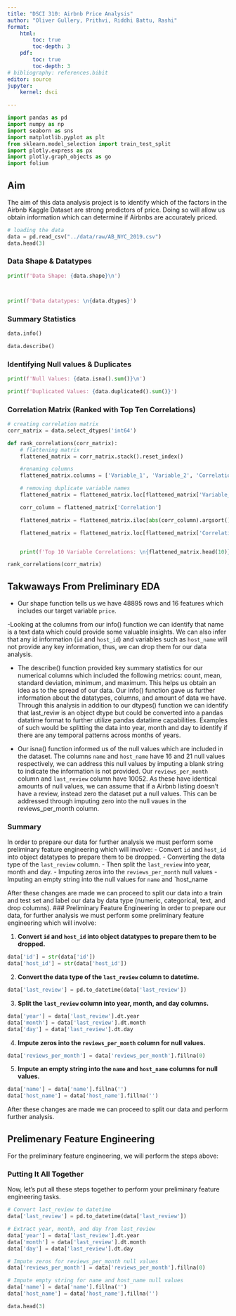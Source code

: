 ```yaml
---
title: "DSCI 310: Airbnb Price Analysis"
author: "Oliver Gullery, Prithvi, Riddhi Battu, Rashi"
format: 
    html: 
        toc: true
        toc-depth: 3
    pdf:
        toc: true
        toc-depth: 3
# bibliography: references.bibit
editor: source
jupyter: 
    kernel: dsci 

---
```



```python
import pandas as pd
import numpy as np
import seaborn as sns
import matplotlib.pyplot as plt
from sklearn.model_selection import train_test_split
import plotly.express as px
import plotly.graph_objects as go
import folium
```

## Aim
The aim of this data analysis project is to identify which of the factors in the Airbnb Kaggle Dataset are strong predictors of price. Doing so will allow us obtain information which can determine if Airbnbs are accurately priced. 


```python
# loading the data
data = pd.read_csv("../data/raw/AB_NYC_2019.csv")
data.head(3)
```


### Data Shape & Datatypes
```python
print(f'Data Shape: {data.shape}\n')



print(f'Data datatypes: \n{data.dtypes}')
```

### Summary Statistics
```python
data.info()

data.describe()

```

### Identifying Null values & Duplicates
```python

print(f'Null Values: {data.isna().sum()}\n')

print(f'Duplicated Values: {data.duplicated().sum()}')

```

### Correlation Matrix (Ranked with Top Ten Correlations)
```python
# creating correlation matrix
corr_matrix = data.select_dtypes('int64')

def rank_correlations(corr_matrix):
    # flattening matrix
    flattened_matrix = corr_matrix.stack().reset_index()

    #renaming columns
    flattened_matrix.columns = ['Variable_1', 'Variable_2', 'Correlation']

    # removing duplicate variable names
    flattened_matrix = flattened_matrix.loc[flattened_matrix['Variable_1'] != flattened_matrix['Variable_2']]

    corr_column = flattened_matrix['Correlation']

    flattened_matrix = flattened_matrix.iloc[abs(corr_column).argsort()[::-1]]

    flattened_matrix = flattened_matrix.loc[flattened_matrix['Correlation'].duplicated()]


    print(f'Top 10 Variable Correlations: \n{flattened_matrix.head(10)}')

rank_correlations(corr_matrix)

```

## Takwaways From Preliminary EDA
- Our shape function tells us we have 48895 rows and 16 features which includes our target variable `price`. 

-Looking at the columns from our info() function we can identify that name is a text data which could provide some valuable insights. We can also infer that any id information (`id` and `host_id`) and variables such as `host_name` will not provide any key information, thus, we can drop them for our data analysis.

- The describe() function provided key summary statistics for our numerical columns which included the following metrics: count, mean, standard deviation, minimum, and maximum. This helps us obtain an idea as to the spread of our data. Our info() function gave us further information about the datatypes, columns, and amount of data we have. Through this analysis in addition to our dtypes() function we can identify that last_reviw is an object dtype but could be converted into a pandas datatime format to further utilize pandas datatime capabilities. Examples of such would be splitting the data into year, month and day to identify if there are any temporal patterns across months of years. 

- Our isna() function informed us of the null values which are included in the dataset. The columns `name` and `host_name` have 16 and 21 null values respectively, we can address this null values by imputing a blank string to indicate the information is not provided. Our `reviews_per_month` column and `last_review` column have 10052. As these have identical amounts of null values, we can assume that if a Airbnb listing doesn't have a review, instead zero the dataset put a null values. This can be addressed through imputing zero into the null vaues in the reviews_per_month column.  

### Summary
In order to prepare our data for further analysis we must perform some preliminary feature engineering which will involve:
- Convert `id` and `host_id` into object datatypes to prepare them to be dropped.
- Converting the data type of the `last_review` column.
    - Then split the `last_review` into year, month and day.
- Imputing zeros into the `reviews_per_month` null values
- Imputing an empty string into the null values for `name` and `host_name


After these changes are made we can proceed to split our data into a train and test set and label our data by data type (numeric, categorical, text, and drop columns).
### Preliminary Feature Engineering
In order to prepare our data, for further analysis we must perform some preliminary feature engineering which will involve:

1. **Convert `id` and `host_id` into object datatypes to prepare them to be dropped.**
```python
data['id'] = str(data['id'])
data['host_id'] = str(data['host_id'])
```

2. **Convert the data type of the `last_review` column to datetime.**
```python
data['last_review'] = pd.to_datetime(data['last_review'])
```
3. **Split the `last_review` column into year, month, and day columns.**
```python
data['year'] = data['last_review'].dt.year
data['month'] = data['last_review'].dt.month
data['day'] = data['last_review'].dt.day
```
4. **Impute zeros into the `reviews_per_month` column for null values.**
```python
data['reviews_per_month'] = data['reviews_per_month'].fillna(0)
```
5. **Impute an empty string into the `name` and `host_name` columns for null values.**
```python
data['name'] = data['name'].fillna('')
data['host_name'] = data['host_name'].fillna('')
```

After these changes are made we can proceed to split our data and perform further analysis.

## Prelimenary Feature Engineering
For the preliminary feature engineering, we will perform the steps above:

### Putting It All Together
Now, let's put all these steps together to perform your preliminary feature engineering tasks.

```python

# Convert last_review to datetime
data['last_review'] = pd.to_datetime(data['last_review'])

# Extract year, month, and day from last_review
data['year'] = data['last_review'].dt.year
data['month'] = data['last_review'].dt.month
data['day'] = data['last_review'].dt.day

# Impute zeros for reviews_per_month null values
data['reviews_per_month'] = data['reviews_per_month'].fillna(0)

# Impute empty string for name and host_name null values
data['name'] = data['name'].fillna('')
data['host_name'] = data['host_name'].fillna('')

data.head(3)
```